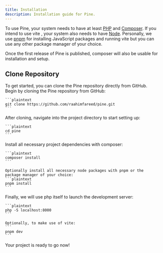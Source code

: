 ```yaml
---
title: Installation
description: Installation guide for Pine.
---
```


To use Pine, your system needs to have at least [PHP](https://php.net) and [Composer](https://getcomposer.org). If you intend to use vite , your system also needs to have [Node](https://nodejs.org/en). Personally, we use [pnpm](https://pnpm.io/) for installing JavaScript packages and running vite but you can use any other package manager of your choice.

<Note title="Info">
Once the first release of Pine is published, composer will also be usable for installation and setup.
</Note>

## Clone Repository
To get started, you can clone the Pine repository directly from GitHub. 
<Stepper>
  <StepperItem title="Step 1: Clone the Pine Repository">
    Begin by cloning the Pine repository from GitHub:

    ```plaintext
    git clone https://github.com/raahimfareed/pine.git
    ```
  </StepperItem>

  <StepperItem title="Step 2: Access the Project Directory">
    After cloning, navigate into the project directory to start setting up:

    ```plaintext
    cd pine
    ```
  </StepperItem>

  <StepperItem title="Step 3: Install Required Dependencies">
    Install all necessary project dependencies with composer:

    ```plaintext
    composer install
    ```
    
    Optionally install all necessary node packages with pnpm or the package manager of your choice:
    ```plaintext
    pnpm install
    ```
  </StepperItem>

  <StepperItem title="Step 4: Launch the Development Server">
    Finally, we will use php itself to launch the development server:

    ```plaintext
    php -S localhost:8000
    ```

    Optionally, to make use of vite:
    ```
    pnpm dev
    ```
  </StepperItem>
</Stepper>

Your project is ready to go now!
